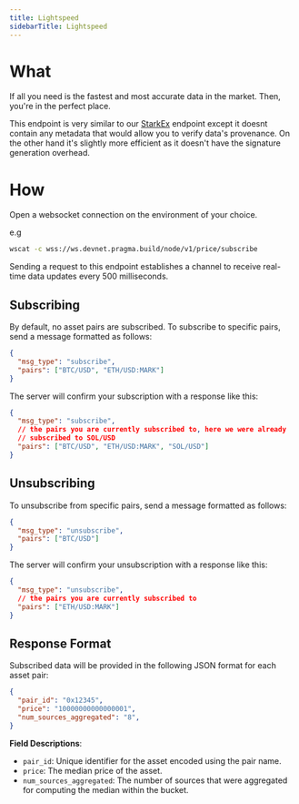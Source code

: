 ```yaml
---
title: Lightspeed
sidebarTitle: Lightspeed
---
```


# What

If all you need is the fastest and most accurate data in the market.
Then, you're in the perfect place.

This endpoint is very similar to our [StarkEx](./starkex.mdx) endpoint except it doesnt contain any metadata that would allow you to verify data's provenance.
On the other hand it's slightly more efficient as it doesn't have the signature generation overhead.

# How

Open a websocket connection on the environment of your choice.

e.g
```bash
wscat -c wss://ws.devnet.pragma.build/node/v1/price/subscribe
```

Sending a request to this endpoint establishes a channel to receive real-time data updates every 500 milliseconds.

## Subscribing

By default, no asset pairs are subscribed. To subscribe to specific pairs, send a message formatted as follows:

```json
{
  "msg_type": "subscribe",
  "pairs": ["BTC/USD", "ETH/USD:MARK"]
}
```

The server will confirm your subscription with a response like this:

```json
{
  "msg_type": "subscribe",
  // the pairs you are currently subscribed to, here we were already
  // subscribed to SOL/USD
  "pairs": ["BTC/USD", "ETH/USD:MARK", "SOL/USD"]
}
```

## Unsubscribing

To unsubscribe from specific pairs, send a message formatted as follows:

```json
{
  "msg_type": "unsubscribe",
  "pairs": ["BTC/USD"]
}
```

The server will confirm your unsubscription with a response like this:

```json
{
  "msg_type": "unsubscribe",
  // the pairs you are currently subscribed to
  "pairs": ["ETH/USD:MARK"]
}
```

## Response Format

Subscribed data will be provided in the following JSON format for each asset pair:

```json
{
  "pair_id": "0x12345",
  "price": "10000000000000001",
  "num_sources_aggregated": "8",
}
```

**Field Descriptions**:

- `pair_id`: Unique identifier for the asset encoded using the pair name.
- `price`: The median price of the asset.
- `num_sources_aggregated`: The number of sources that were aggregated for computing the median within the bucket.

